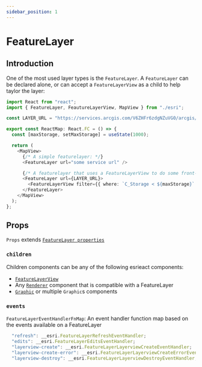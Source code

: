 ```yaml
---
sidebar_position: 1
---
```


# FeatureLayer

## Introduction

One of the most used layer types is the `FeatureLayer`. A `FeatureLayer` can be declared alone, or can accept a `FeatureLayerView` as a child to help taylor the layer:

```ts
import React from "react";
import { FeatureLayer, FeautureLayerView, MapView } from "./esri";

const LAYER_URL = "https://services.arcgis.com/V6ZHFr6zdgNZuVG0/arcgis/rest/services/Landscape_Trees/FeatureServer/0";

export const ReactMap: React.FC = () => {
  const [maxStorage, setMaxStorage] = useState(1000);

  return (
    <MapView>
      {/* A simple featurelayer: */}
      <FeatureLayer url="some service url" />

      {/* A featurelayer that uses a FeatureLayerView to do some front-end filtering: */}
      <FeatureLayer url={LAYER_URL}>
        <FeatureLayerView filter={{ where: `C_Storage < ${maxStorage}` }} />
      </FeatureLayer>
    </MapView>
  );
};
```

## Props

`Props` extends [`FeatureLayer properties`](https://developers.arcgis.com/javascript/latest/api-reference/esri-layers-FeatureLayer.html#properties-summary)

### `children`

Children components can be any of the following esrieact components:

- [`FeatureLayerView`](/layer-views#featurelayerview)
- Any [`Renderer`](/category/renderers) component that is compatible with a FeatureLayer
- [`Graphic`](TODO) or multiple `Graphic`s components

### `events`

`FeatureLayerEventHandlerFnMap`: An event handler function map based on the events available on a FeatureLayer

```ts
  "refresh": __esri.FeatureLayerRefreshEventHandler;
  "edits": __esri.FeatureLayerEditsEventHandler;
  "layerview-create": __esri.FeatureLayerLayerviewCreateEventHandler;
  "layerview-create-error": __esri.FeatureLayerLayerviewCreateErrorEventHandler;
  "layerview-destroy": __esri.FeatureLayerLayerviewDestroyEventHandler;
```
